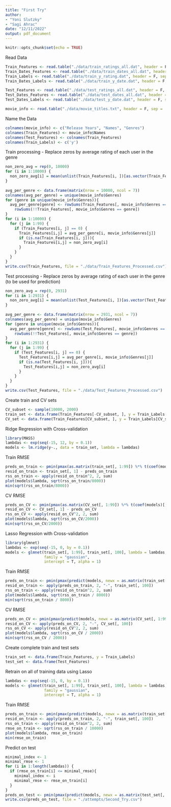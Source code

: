 ---
title: "First Try"
author: 
- "Yoni Slutzky"
- "Sagi Ahrac"
date: "12/11/2022"
output: pdf_document
---

```{r setup, include=FALSE}
knitr::opts_chunk$set(echo = TRUE)
```

Read Data
```{r}
Train_Features <- read.table("./data/train_ratings_all.dat", header = F, sep = "\t")
Train_Dates_Features <- read.table("./data/train_dates_all.dat", header = F, sep = "\t")
Train_Labels <- read.table("./data/train_y_rating.dat", header = F, sep = "\t")
Train_Dates_Labels <- read.table("./data/train_y_date.dat", header = F, sep = "\t")

Test_Features <- read.table("./data/test_ratings_all.dat", header = F, sep = "\t")
Test_Dates_Features <- read.table("./data/test_dates_all.dat", header = F, sep = "\t")
Test_Dates_Labels <- read.table("./data/test_y_date.dat", header = F, sep = "\t")

movie_info <- read.table("./data/movie_titles.txt", header = F, sep = ',')
```

Name the Data
```{r}
colnames(movie_info) <- c("Release Years", "Names", "Genres")
colnames(Train_Features) <- movie_info$Names
colnames(Test_Features) <- colnames(Train_Features)
colnames(Train_Labels) <- c('y')
```

Train processing - Replace zeros by average rating of each user in the genre
```{r}
non_zero_avg = rep(0, 10000)
for (i in 1:10000) {
  non_zero_avg[i] = mean(unlist(Train_Features[i, ])[as.vector(Train_Features[i, ] != 0)])
}
  
avg_per_genre <- data.frame(matrix(nrow = 10000, ncol = 7))
colnames(avg_per_genre) = unique(movie_info$Genres)
for (genre in unique(movie_info$Genres)){
  avg_per_genre[genre] <- rowSums(Train_Features[, movie_info$Genres == genre]) / 
    rowSums(!!Train_Features[, movie_info$Genres == genre])
}
for (i in 1:10000) {
  for (j in 1:99) {
    if (Train_Features[i, j] == 0) {
      Train_Features[i,j] = avg_per_genre[i, movie_info$Genres[j]]
      if (is.na(Train_Features[i, j])){
        Train_Features[i,j] = non_zero_avg[i]
      }
    }
  }
}
write.csv(Train_Features, file = "./data/Train_Features_Processed.csv")
```


Test processing - Replace zeros by average rating of each user in the genre (to be used for prediction)
```{r}
non_zero_avg = rep(0, 2931)
for (i in 1:2931) {
  non_zero_avg[i] = mean(unlist(Test_Features[i, ])[as.vector(Test_Features[i, ] != 0)])
}
  
avg_per_genre <- data.frame(matrix(nrow = 2931, ncol = 7))
colnames(avg_per_genre) = unique(movie_info$Genres)
for (genre in unique(movie_info$Genres)){
  avg_per_genre[genre] <- rowSums(Test_Features[, movie_info$Genres == genre]) / 
    rowSums(!!Test_Features[, movie_info$Genres == genre])
}
for (i in 1:2931) {
  for (j in 1:99) {
    if (Test_Features[i, j] == 0) {
      Test_Features[i,j] = avg_per_genre[i, movie_info$Genres[j]]
      if (is.na(Test_Features[i, j])){
        Test_Features[i,j] = non_zero_avg[i]
      }
    }
  }
}
write.csv(Test_Features, file = "./data/Test_Features_Processed.csv")
```

Create train and CV sets
```{r}
CV_subset <- sample(10000, 2000)
train_set <- data.frame(Train_Features[-CV_subset, ], y = Train_Labels[-CV_subset, ])
CV_set <- data.frame(Train_Features[CV_subset, ], y = Train_Labels[CV_subset, ])
```

Ridge Regression with Cross-validation
```{r}
library(MASS)
lambdas <- exp(seq(-15, 12, by = 0.1))
models <- lm.ridge(y~., data = train_set, lambda = lambdas)
```

Train RMSE
```{r}
preds_on_train <- pmin(pmax(as.matrix(train_set[, 1:99]) %*% t(coef(models)[, -1]) + rep(1, 8000) %o% coef(models)[, 1], 1), 5)
resid_on_train <- train_set[, 1] - preds_on_train
rss_on_train <- apply(resid_on_train^2, 2, sum)
plot(models$lambda, sqrt(rss_on_train/8000))
min(sqrt(rss_on_train/8000))
```

CV RMSE
```{r}
preds_on_CV <- pmin(pmax(as.matrix(CV_set[, 1:99]) %*% t(coef(models)[, -1]) + rep(1, 2000) %o% coef(models)[, 1], 1), 5)
resid_on_CV <- CV_set[, 1] - preds_on_CV
rss_on_CV <- apply(resid_on_CV^2, 2, sum)
plot(models$lambda, sqrt(rss_on_CV/2000))
min(sqrt(rss_on_CV/2000))
```


Lasso Regression with Cross-validation
```{r}
library(glmnet)
lambdas <- exp(seq(-15, 0, by = 0.1))
models <- glmnet(train_set[, 1:99], train_set[, 100], lambda = lambdas,
                 family = "gaussian",
                 intercept = T, alpha = 1)
```

Train RMSE
```{r}
preds_on_train <- pmin(pmax(predict(models, newx = as.matrix(train_set[, 1:99])), 1), 5)
resid_on_train <- apply(preds_on_train, 2, "-", train_set[, 100])
rss_on_train <- apply(resid_on_train^2, 2, sum)
plot(models$lambda, sqrt(rss_on_train / 8000))
min(sqrt(rss_on_train / 8000))
```

CV RMSE
```{r}
preds_on_CV <- pmin(pmax(predict(models, newx = as.matrix(CV_set[, 1:99])), 1), 5)
resid_on_CV <- apply(preds_on_CV, 2, "-", CV_set[, 100])
rss_on_CV <- apply(resid_on_CV^2, 2, sum)
plot(models$lambda, sqrt(rss_on_CV / 2000))
min(sqrt(rss_on_CV / 2000))
```

Create complete train and test sets
```{r}
train_set <- data.frame(Train_Features, y = Train_Labels)
test_set <- data.frame(Test_Features)
```

Retrain on all of training data using Lasso
```{r}
lambdas <- exp(seq(-15, 0, by = 0.1))
models <- glmnet(train_set[, 1:99], train_set[, 100], lambda = lambdas,
                 family = "gaussian",
                 intercept = T, alpha = 1)
```

Train RMSE
```{r}
preds_on_train <- pmin(pmax(predict(models, newx = as.matrix(train_set[, 1:99])), 1), 5)
resid_on_train <- apply(preds_on_train, 2, "-", train_set[, 100])
rss_on_train <- apply(resid_on_train^2, 2, sum)
rmse_on_train <- sqrt(rss_on_train / 10000)
plot(models$lambda, rmse_on_train)
min(rmse_on_train)
```

Predict on test
```{r}
minimal_index <- 1
minimal_rmse <- 1
for (i in 1:length(lambdas)) {
  if (rmse_on_train[i] <= minimal_rmse){
    minimal_index <- i
    minimal_rmse <- rmse_on_train[i]
  }
}
preds_on_test <- pmin(pmax(predict(models, newx = as.matrix(test_set[, 1:99]))[, i], 1),5)
write.csv(preds_on_test, file = "./attempts/Second_Try.csv")
```






